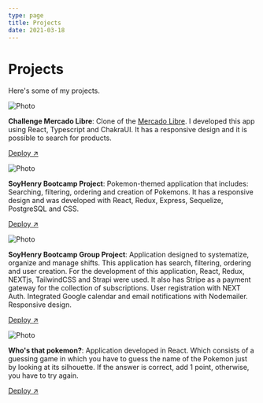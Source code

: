 ```yaml
---
type: page
title: Projects
date: 2021-03-18
---
```


# Projects

Here's some of my projects.


<Image
  src="/images/photo2.jpg"
  alt="Photo"
  width={1125}
  height={750}
  priority
  className="next-image"
/>

**Challenge Mercado Libre**: Clone of the [Mercado Libre](https://www.mercadolibre.com.ar). I developed this app using React, Typescript and ChakraUI. It has a responsive design and it is possible to search for products.

[Deploy ↗ ](https://ml-clon.vercel.app/ml-clon)

<Image
  src="/images/photo4.jpg"
  alt="Photo"
  width={1125}
  height={750}
  priority
  className="next-image"
/>

**SoyHenry Bootcamp Project**: Pokemon-themed application that includes: Searching, filtering, ordering and creation of Pokemons. It has a responsive design and was developed with React, Redux, Express, Sequelize, PostgreSQL and CSS.

[Deploy ↗ ](https://pokemon-frontend-seven.vercel.app)

<Image
  src="/images/photo.jpg"
  alt="Photo"
  width={1125}
  height={750}
  priority
  className="next-image"
/>

**SoyHenry Bootcamp Group Project**: Application designed to systematize, organize and manage shifts. This application has search, filtering, ordering and user creation. For the development of this application, React, Redux, NEXTjs, TailwindCSS and Strapi were used. It also has Stripe as a payment gateway for the collection of subscriptions. User registration with NEXT Auth. Integrated Google calendar and email notifications with Nodemailer. Responsive design.

[Deploy ↗ ](https://bookturn.vercel.app)

<Image
  src="/images/photo3.jpg"
  alt="Photo"
  width={1125}
  height={750}
  priority
  className="next-image"
/>

**Who's that pokemon?**: Application developed in React. Which consists of a guessing game in which you have to guess the name of the Pokemon just by looking at its silhouette. If the answer is correct, add 1 point, otherwise, you have to try again.

[Deploy ↗ ](https://whos-that-pokemon-six.vercel.app)

